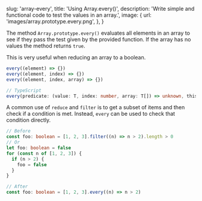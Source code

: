 
  slug: 'array-every',
  title: 'Using Array.every()',
  description:
    'Write simple and functional code to test the values in an array.',
  image: {
    url: 'images/array.prototype.every.png',
  },
}


The method `Array.prototype.every()` evaluates all elements in an array to see
if they pass the test given by the provided function. If the array has no values
the method returns `true`.

This is very useful when reducing an array to a boolean.

```ts
every((element) => {})
every((element, index) => {})
every((element, index, array) => {})

// TypeScript
every(predicate: (value: T, index: number, array: T[]) => unknown, thisArg?: any): boolean;
```

A common use of `reduce` and `filter` is to get a subset of items and then check
if a condition is met. Instead, `every` can be used to check that condition
directly.

```ts
// Before
const foo: boolean = [1, 2, 3].filter((n) => n > 2).length > 0
// Or
let foo: boolean = false
for (const n of [1, 2, 3]) {
  if (n > 2) {
    foo = false
  }
}

// After
const foo: boolean = [1, 2, 3].every((n) => n > 2)
```
